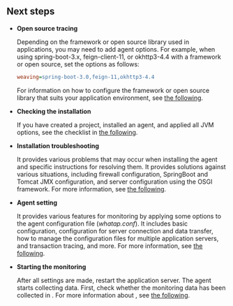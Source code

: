 ## Next steps

<div className="nextstep">

- **Open source tracing**

  Depending on the framework or open source library used in applications, you may need to add agent options. For example, when using spring-boot-3.x, feign-client-11, or okhttp3-4.4 with a framework or open source, set the options as follows:

  ```ini title='whatap.conf'
  weaving=spring-boot-3.0,feign-11,okhttp3-4.4
  ```

  For information on how to configure the framework or open source library that suits your application environment, see [the following](../agent-weaving).

- **Checking the installation**

  If you have created a project, installed an agent, and applied all JVM options, see the checklist in [the following](../install-check).

- **Installation troubleshooting**

  It provides various problems that may occur when installing the agent and specific instructions for resolving them. It provides solutions against various situations, including firewall configuration, SpringBoot and Tomcat JMX configuration, and server configuration using the OSGI framework. For more information, see [the following](../agent-troubleshooting).

- **Agent setting**

  It provides various features for monitoring by applying some options to the agent configuration file (*whatap.conf*). It includes basic configuration, configuration for server connection and data transfer, how to manage the configuration files for multiple application servers, and transaction tracing, and more. For more information, see [the following](../set-agent).

- **Starting the monitoring**

  After all settings are made, restart the application server. The agent starts collecting data. First, check whether the monitoring data has been collected in <Cmdname sid="side_appDashboard" className="uitext" />. For more information about <Cmdname sid="side_appDashboard" className="uitext" />, see [the following](../dashboard).

</div>
